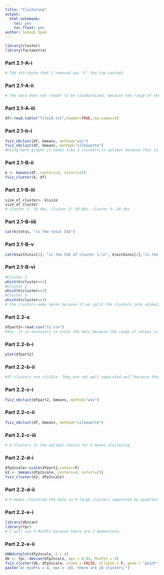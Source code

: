 ```yaml
---
title: "Clustering"
output: 
  html_notebook:
    toc: yes
    toc_float: yes
author: Sohaib Syed
---
```

```r
library(cluster)
library(factoextra)
```
### Part 2.1-A-i
```r
# The attribute that I removed was "C" the top canines.
```
### Part 2.1-A-ii
```r
# The data does not *need* to be standardized, because the range of the data points isn't large, and we aren't using neural networks.
```
### Part 2.1-A-iii
```r
df<-read.table("file19.txt",header=TRUE,row.names=1)
```

### Part 2.1-b-i
```r
fviz_nbclust(df, kmeans, method="wss") 
fviz_nbclust(df, kmeans, method="silhouette")
#Using both graphs it seems like 3 clusters is optimal because that is where the "elbow" forms and it is also not over fitting according to silhouette graph.
```
### Part 2.1-B-ii
```r
k <- kmeans(df, centers=3, nstart=25)
fviz_cluster(k, df)
```
### Part 2.1-B-iii
```r
size_of_cluster<- k$size
size_of_cluster
# cluster 1: 18 obs, cluster 2: 28 Obs, cluster 3: 20 obs
```
### Part 2.1-B-iiii
```r
cat(k$totss, "is the total SSE")
```
### Part 2.1-B-v
```r
cat(k$withinss[1], "is the SSE of cluster 1.\n", k$withinss[2],"is the SSE of cluster 2.\n",k$withinss[3],"is the SSE of cluster 3." )
```
### Part 2.1-B-vi
```r
#Cluster 1
which(k$cluster==1)
#Cluster 2
which(k$cluster==2)
#Cluster 3
which(k$cluster==3)
# the clusters make sense because if we split the clusters into animals that have certain diets. Carnivores, herbivores, and omnivores. Cluster 1 belongs to herbivores, with some error such as coyotes. Cluster 2 belongs to carnivores, and cluster 3 belong to omnivores. 
```
### Part 2.2-a
```r
dfpart2<-read.csv("s1.csv")
#Yes, it is necessary to scale the data because the range of values is large.
```
### Part 2.2-b-i
```r
plot(dfpart2)
```
### Part 2.2-b-ii
```r
#15 clusters are visible. They are not well separated well because there are certain points that look closer to another cluster rather than the center of its own cluster. 
```
### Part 2.2-c-i
```r
fviz_nbclust(dfpart2, kmeans, method="wss") 
```
### Part 2.2-c-ii
```r
fviz_nbclust(df, kmeans, method="silhouette")
```
### Part 2.2-c-iii
```r
# 4 Clusters is the optimal choice for k means clustering
```
### Part 2.2-d-i
```r
dfp2scale<-scale(dfpart2,center=F)
k2 <- kmeans(dfp2scale, centers=4, nstart=25)
fviz_cluster(k2, dfp2scale)
```
### Part 2.2-d-ii
```r
# K-means clustered the data in 4 large clusters separated by quadrant. It is not the optimal clustering for this data set. 
```
### Part 2.2-e-i
```r
library(dbscan)
library(fpc)
# I will use 4 MinPts because there are 2 dimensions. 
```
### Part 2.2-e-ii
```r
kNNdistplot(dfp2scale, k = 4)
db <- fpc::dbscan(dfp2scale, eps = 0.03, MinPts = 4)
fviz_cluster(db, dfp2scale, stand = FALSE, ellipse = F, geom = "point")
paste("At minPts = 4, eps = .03, there are 24 clusters.")
```

